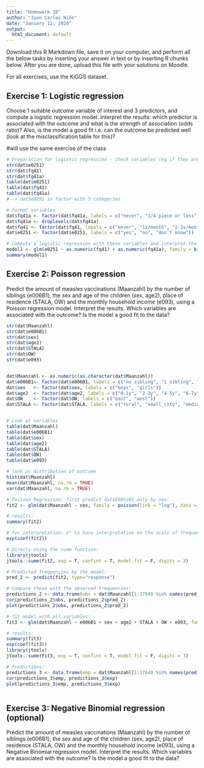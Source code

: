 ```yaml
---
title: "Homework 10"
author: "Juan Carlos Niño"
date: "January 12, 2020"
output:
  html_document: default
---
```


Download this R Markdown file, save it on your computer, and perform all the below tasks by inserting your answer in text or by inserting R chunks below. After you are done, upload this file with your solutions on Moodle.

For all exercises, use the KiGGS dataset.

## Exercise 1: Logistic regression

Choose 1 suitable outcome variable of interest and 3 predictors, and compute a logistic regression model. Interpret the results: which predictor is associated with the outcome and what is the strength of association (odds ratio)? Also, is the model a good fit i.e. can the outcome be predicted well (look at the misclassification table for this)?

#will use the same exercise of the class
```r
# Preparation for logistic regression - check variables (eg if they are factor variables, and if yes, how many categories they have), especially important for e0251
str(dat$e0251)
str(dat$fq41)
str(dat$fq41a)
table(dat$e0251)
table(dat$fq41)
table(dat$fq41a)
# -> dat$e0251 is factor with 3 categories

# format variables
dat$fq41a <- factor(dat$fq41a, labels = c("never", "1/4 piece or less", "1/2 piece", "1 piece", "2 pieces", "3 pieces or more"))
dat$fq41a <- droplevels(dat$fq41a)
dat$fq41 <- factor(dat$fq41, labels = c("never", "1x/month", "2-3x/month", "1-2x/week", "3-4x/week", "5-6x/week", "1x/day", "2-3x/day", "4-5x/day"))
dat$e0251 <- factor(dat$e0251, labels = c("yes", "no", "don't know"))

# Compute a logistic regression with these variables and interpret the results.
model1 <- glm(e0251 ~ as.numeric(fq41) + as.numeric(fq41a), family = binomial(link = "logit"), data = dat)
summary(model1)
```

## Exercise 2: Poisson regression

Predict the amount of measles vaccinations (Maanzahl) by the number of siblings (e006B1), the sex and age of the children (sex, age2), place of residence (STALA, OW) and the monthly household income (e093), using a Poisson regression model. Interpret the results. Which variables are associated with the outcome? Is the model a good fit to the data?

```r
str(dat$Maanzahl)
str(dat$e006B1)
str(dat$sex)
str(dat$age2)
str(dat$STALA)
str(dat$OW)
str(dat$e093)


dat$Maanzahl <- as.numeric(as.character(dat$Maanzahl))
dat$e006B1<- factor(dat$e006B1, labels = c("no sibling", "1 sibling", "2 or more siblings"))
dat$sex   <- factor(dat$sex, labels = c("boys", "girls"))
dat$age2  <- factor(dat$age2, labels = c("0-1y", "2-3y", "4-5y", "6-7y", "8-9y", "10-11y", "12-13y", "14-15y", "16-17y"))
dat$OW    <- factor(dat$OW, labels = c("east", "west"))
dat$STALA <- factor(dat$STALA, labels = c("rural", "small_city", "medium_city", "urban"))


# Look at variables
table(dat$Maanzahl)
table(dat$e006B1)
table(dat$sex)
table(dat$age2)
table(dat$STALA)
table(dat$OW)
table(dat$e093)

# look at distribution of outcome
hist(dat$Maanzahl)
mean(dat$Maanzahl, na.rm = TRUE)
var(dat$Maanzahl, na.rm = TRUE)

# Poisson Regression: first predict dat$E085z01 only by sex:
fit2 <- glm(dat$Maanzahl ~ sex, family = poisson(link = "log"), data = dat)

# results:
summary(fit2)

# for interpretation: e^ to have interpretation on the scale of frequencies (and not of log-frequencies):
exp(coef(fit2))

# Direcly using the summ function:
library(jtools)
jtools::summ(fit2, exp = T, confint = T, model.fit = F, digits = 3)

# Predicted frequencies by the model:
pred_2 <- predict(fit2, type="response")

# Compare these with the observed frequencies:
predictions_2 <- data.frame(obs = dat$Maanzahl[1:17640 %in% names(pred_2)], pred_2 = pred_2)
cor(predictions_2$obs, predictions_2$pred_2)
plot(predictions_2$obs, predictions_2$pred_2)

# fit model with all variables:
fit3 <- glm(dat$Maanzahl ~ e006B1 + sex + age2 + STALA + OW + e093, family = poisson(link = "log"), data = dat)

# results:
summary(fit3)
exp(coef(fit3))
library(jtools)
jtools::summ(fit3, exp = T, confint = T, model.fit = F, digits = 3)

# Predictions:
predictions_3 <- data.frame(emp = dat$Maanzahl[1:17640 %in% names(predict(fit3, type="response"))], exp = predict(fit3, type="response"))
cor(predictions_3$emp, predictions_3$exp)
plot(predictions_3$emp, predictions_3$exp)



```




















## Exercise 3: Negative Binomial regression (optional)

Predict the amount of measles vaccinations (Maanzahl) by the number of siblings (e006B1), the sex and age of the children (sex, age2), place of residence (STALA, OW) and the monthly household income (e093), using a Negative Binomial regression model. Interpret the results. Which variables are associated with the outcome? Is the model a good fit to the data?
